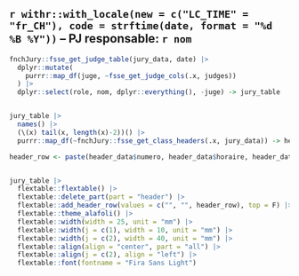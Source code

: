 ## `r withr::with_locale(new = c("LC_TIME" = "fr_CH"), code = strftime(date, format = "%d %B %Y"))` – PJ responsable: `r nom` {-}

```r
fnchJury::fsse_get_judge_table(jury_data, date) |>
  dplyr::mutate(
    purrr::map_df(juge, ~fsse_get_judge_cols(.x, judges))
  ) |>
  dplyr::select(role, nom, dplyr::everything(), -juge) -> jury_table


jury_table |>
  names() |>
  (\(x) tail(x, length(x)-2))() |>
  purrr::map_df(~fnchJury::fsse_get_class_headers(.x, jury_data)) -> header_data

header_row <- paste(header_data$numero, header_data$horaire, header_data$categorie, header_data$bareme, sep = "\n")


jury_table |>
  flextable::flextable() |>
  flextable::delete_part(part = "header") |>
  flextable::add_header_row(values = c("", "", header_row), top = F) |> 
  flextable::theme_alafoli() |> 
  flextable::width(width = 25, unit = "mm") |>
  flextable::width(j = c(1), width = 10, unit = "mm") |> 
  flextable::width(j = c(2), width = 40, unit = "mm") |> 
  flextable::align(align = "center", part = "all") |> 
  flextable::align(j = c(2), align = "left") |> 
  flextable::font(fontname = "Fira Sans Light") 
```

